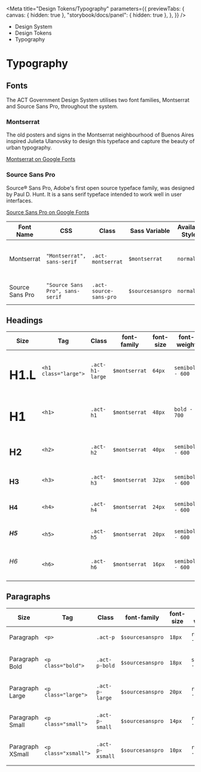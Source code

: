 
<Meta
	title="Design Tokens/Typography"
	parameters={{
		previewTabs: {
			canvas: { hidden: true },
			"storybook/docs/panel": { hidden: true },
		},
	}}
/>

<div className="act-docs-container">
	<Masthead />
	<div className="act-flex act-flex-light-purple">
		<div className="act-flex__container act-flex__container-padding-trim">
			<div className="act-flex__grid">
				<div className="act-flex__row">
					<div className="act-col__cw-12">
						<div className="act-box">
							<div className="act-breadcrumbs">
								<ul className="act-breadcrumbs__container">
									<li className="act-breadcrumbs__crumb act-h6">
										<LinkTo className="act-breadcrumbs__crumb__link" kind="system-introduction--page">
											Design System <i className="fa-solid fa-angle-right"></i>
										</LinkTo>
									</li>
									<li className="act-breadcrumbs__crumb act-h6">
										<LinkTo className="act-breadcrumbs__crumb__link" kind="design-tokens-overview--page">
											Design Tokens <i className="fa-solid fa-angle-right"></i>
										</LinkTo>
									</li>
									<li className="act-breadcrumbs__crumb act-h6">
										<LinkTo className="act-breadcrumbs__crumb__link" kind="design-tokens-typography--page">
											Typography <i className="fa-solid fa-angle-right"></i>
										</LinkTo>
									</li>
								</ul>
							</div>
							<h1>Typography</h1>
						</div>
					</div>
				</div>
			</div>
		</div>
	</div>
	<div className="act-flex">
		<div className="act-flex__container">
			<div className="act-flex__grid">
				<div className="act-flex__row">
					<div className="act-col__cw-12">
						<div className="act-box">
							<h2>Fonts</h2>
							<p>The ACT Government Design System utilises two font families, Montserrat and Source Sans Pro, throughout the system.</p>
						</div>
					</div>
					<div className="act-col__cw-6">
						<div className="act-box">
							<h3>Montserrat</h3>
							<p style={{ fontFamily: "Montserrat" }}>
								The old posters and signs in the Montserrat neighbourhood of Buenos Aires inspired Julieta Ulanovsky to design this typeface and capture the beauty of urban
								typography.
							</p>
							<p>
								<a href="https://fonts.google.com/specimen/Montserrat/" target="_blank" title="Google Fonts">
									Montserrat on Google Fonts <i className="fa-solid fa-arrow-up-right-from-square"></i>
								</a>
							</p>
						</div>
					</div>
					<div className="act-col__cw-6">
						<div className="act-box">
							<h3 style={{ fontFamily: "Source Sans Pro" }}>Source Sans Pro</h3>
							<p style={{ fontFamily: "Source Sans Pro" }}>
								Source® Sans Pro, Adobe's first open source typeface family, was designed by Paul D. Hunt. It is a sans serif typeface intended to work well in user interfaces.
							</p>
							<p>
								<a href="https://fonts.google.com/specimen/Source+Sans+Pro/" target="_blank" title="Google Fonts">
									Source Sans Pro on Google Fonts <i className="fa-solid fa-arrow-up-right-from-square"></i>
								</a>
							</p>
						</div>
					</div>
					<div className="act-col__cw-12">
						<div className="act-box">
							<div className="act-table-container">
								<table className="act-table">
									<thead>
										<tr>
											<th>Font Name</th>
											<th>CSS</th>
											<th>Class</th>
											<th>Sass Variable</th>
											<th>Available Styles</th>
											<th>Available Weights</th>
										</tr>
									</thead>
									<tbody>
										<tr>
											<td>Montserrat</td>
											<td>
												<code>"Montserrat", sans-serif</code>
											</td>
											<td>
												<code className="class">.act-montserrat</code>
											</td>
											<td>
												<code className="sass-var">$montserrat</code>
											</td>
											<td>
												<code>normal</code>
											</td>
											<td>
												<code>regular - 400</code>
												<br />
												<code>semibold - 600</code>
												<br />
												<code>bold - 700</code>
											</td>
										</tr>
										<tr>
											<td>Source Sans Pro</td>
											<td>
												<code>"Source Sans Pro", sans-serif</code>
											</td>
											<td>
												<code className="class">.act-source-sans-pro</code>
											</td>
											<td>
												<code className="sass-var">$sourcesanspro</code>
											</td>
											<td>
												<code>normal</code>
											</td>
											<td>
												<code>regular - 400</code>
												<br />
												<code>semibold - 600</code>
											</td>
										</tr>
									</tbody>
								</table>
							</div>
						</div>
					</div>
				</div>
			</div>
		</div>
	</div>
	<div className="act-flex">
		<div className="act-flex__container">
			<div className="act-flex__grid">
				<div className="act-flex__row">
					<div className="act-col__cw-12">
						<div className="act-box">
							<h2>Headings</h2>
							<div className="act-table-container">
								<table className="act-table">
									<thead>
										<tr>
											<th>Size</th>
											<th>Tag</th>
											<th>Class</th>
											<th>font-family</th>
											<th>font-size</th>
											<th>font-weight</th>
											<th>line-height</th>
										</tr>
									</thead>
									<tbody>
										<tr>
											<td>
												<h1 className="large">H1.L</h1>
											</td>
											<td>
												<code className="hex">&lt;h1 class="large"&gt;</code>
											</td>
											<td>
												<code className="class">.act-h1-large</code>
											</td>
											<td>
												<code className="sass-var">$montserrat</code>
											</td>
											<td>
												<code>64px</code>
											</td>
											<td>
												<code>semibold - 600</code>
											</td>
											<td>
												<code>100%</code>
											</td>
										</tr>
										<tr>
											<td>
												<h1>H1</h1>
											</td>
											<td>
												<code className="hex">&lt;h1&gt;</code>
											</td>
											<td>
												<code className="class">.act-h1</code>
											</td>
											<td>
												<code className="sass-var">$montserrat</code>
											</td>
											<td>
												<code>48px</code>
											</td>
											<td>
												<code>bold - 700</code>
											</td>
											<td>
												<code>100%</code>
											</td>
										</tr>
										<tr>
											<td>
												<h2>H2</h2>
											</td>
											<td>
												<code className="hex">&lt;h2&gt;</code>
											</td>
											<td>
												<code className="class">.act-h2</code>
											</td>
											<td>
												<code className="sass-var">$montserrat</code>
											</td>
											<td>
												<code>40px</code>
											</td>
											<td>
												<code>semibold - 600</code>
											</td>
											<td>
												<code>120%</code>
											</td>
										</tr>
										<tr>
											<td>
												<h3>H3</h3>
											</td>
											<td>
												<code className="hex">&lt;h3&gt;</code>
											</td>
											<td>
												<code className="class">.act-h3</code>
											</td>
											<td>
												<code className="sass-var">$montserrat</code>
											</td>
											<td>
												<code>32px</code>
											</td>
											<td>
												<code>semibold - 600</code>
											</td>
											<td>
												<code>120%</code>
											</td>
										</tr>
										<tr>
											<td>
												<h4>H4</h4>
											</td>
											<td>
												<code className="hex">&lt;h4&gt;</code>
											</td>
											<td>
												<code className="class">.act-h4</code>
											</td>
											<td>
												<code className="sass-var">$montserrat</code>
											</td>
											<td>
												<code>24px</code>
											</td>
											<td>
												<code>semibold - 600</code>
											</td>
											<td>
												<code>130%</code>
											</td>
										</tr>
										<tr>
											<td>
												<h5>H5</h5>
											</td>
											<td>
												<code className="hex">&lt;h5&gt;</code>
											</td>
											<td>
												<code className="class">.act-h5</code>
											</td>
											<td>
												<code className="sass-var">$montserrat</code>
											</td>
											<td>
												<code>20px</code>
											</td>
											<td>
												<code>semibold - 600</code>
											</td>
											<td>
												<code>130%</code>
											</td>
										</tr>
										<tr>
											<td>
												<h6>H6</h6>
											</td>
											<td>
												<code className="hex">&lt;h6&gt;</code>
											</td>
											<td>
												<code className="class">.act-h6</code>
											</td>
											<td>
												<code className="sass-var">$montserrat</code>
											</td>
											<td>
												<code>16px</code>
											</td>
											<td>
												<code>semibold - 600</code>
											</td>
											<td>
												<code>130%</code>
											</td>
										</tr>
									</tbody>
								</table>
							</div>
						</div>
					</div>
				</div>
			</div>
		</div>
	</div>
	<div className="act-flex">
		<div className="act-flex__container">
			<div className="act-flex__grid">
				<div className="act-flex__row">
					<div className="act-col__cw-12">
						<div className="act-box">
							<h2>Paragraphs</h2>
							<div className="act-table-container">
								<table className="act-table">
									<thead>
										<tr>
											<th>Size</th>
											<th>Tag</th>
											<th>Class</th>
											<th>font-family</th>
											<th>font-size</th>
											<th>font-weight</th>
											<th>line-height</th>
										</tr>
									</thead>
									<tbody>
										<tr>
											<td>
												<p>Paragraph</p>
											</td>
											<td>
												<code className="hex">&lt;p&gt;</code>
											</td>
											<td>
												<code className="class">.act-p</code>
											</td>
											<td>
												<code className="sass-var">$sourcesanspro</code>
											</td>
											<td>
												<code>18px</code>
											</td>
											<td>
												<code>regular - 400</code>
											</td>
											<td>
												<code>150%</code>
											</td>
										</tr>
										<tr>
											<td>
												<p className="bold">Paragraph Bold</p>
											</td>
											<td>
												<code className="hex">&lt;p class="bold"&gt;</code>
											</td>
											<td>
												<code className="class">.act-p-bold</code>
											</td>
											<td>
												<code className="sass-var">$sourcesanspro</code>
											</td>
											<td>
												<code>18px</code>
											</td>
											<td>
												<code>semibold - 600</code>
											</td>
											<td>
												<code>150%</code>
											</td>
										</tr>
										<tr>
											<td>
												<p className="large">Paragraph Large</p>
											</td>
											<td>
												<code className="hex">&lt;p class="large"&gt;</code>
											</td>
											<td>
												<code className="class">.act-p-large</code>
											</td>
											<td>
												<code className="sass-var">$sourcesanspro</code>
											</td>
											<td>
												<code>20px</code>
											</td>
											<td>
												<code>regular - 400</code>
											</td>
											<td>
												<code>150%</code>
											</td>
										</tr>
										<tr>
											<td>
												<p className="small">Paragraph Small</p>
											</td>
											<td>
												<code className="hex">&lt;p class="small"&gt;</code>
											</td>
											<td>
												<code className="class">.act-p-small</code>
											</td>
											<td>
												<code className="sass-var">$sourcesanspro</code>
											</td>
											<td>
												<code>14px</code>
											</td>
											<td>
												<code>regular - 400</code>
											</td>
											<td>
												<code>150%</code>
											</td>
										</tr>
										<tr>
											<td>
												<p className="xsmall">Paragraph XSmall</p>
											</td>
											<td>
												<code className="hex">&lt;p class="xsmall"&gt;</code>
											</td>
											<td>
												<code className="class">.act-p-xsmall</code>
											</td>
											<td>
												<code className="sass-var">$sourcesanspro</code>
											</td>
											<td>
												<code>10px</code>
											</td>
											<td>
												<code>regular - 400</code>
											</td>
											<td>
												<code>150%</code>
											</td>
										</tr>
									</tbody>
								</table>
							</div>
						</div>
					</div>
				</div>
			</div>
		</div>
	</div>
	<AoC />
	<Footer />
</div>
